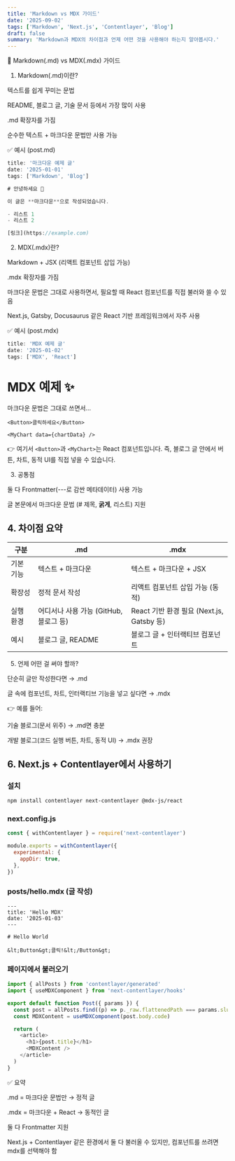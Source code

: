 ```yaml
---
title: 'Markdown vs MDX 가이드'
date: '2025-09-02'
tags: ['Markdown', 'Next.js', 'Contentlayer', 'Blog']
draft: false
summary: 'Markdown과 MDX의 차이점과 언제 어떤 것을 사용해야 하는지 알아봅시다.'
---
```


📘 Markdown(.md) vs MDX(.mdx) 가이드
1. Markdown(.md)이란?

텍스트를 쉽게 꾸미는 문법

README, 블로그 글, 기술 문서 등에서 가장 많이 사용

.md 확장자를 가짐

순수한 텍스트 + 마크다운 문법만 사용 가능

✅ 예시 (post.md)

```javascript
title: '마크다운 예제 글'
date: '2025-01-01'
tags: ['Markdown', 'Blog']

# 안녕하세요 👋

이 글은 **마크다운**으로 작성되었습니다.

- 리스트 1
- 리스트 2

[링크](https://example.com)

```

2. MDX(.mdx)란?

Markdown + JSX (리액트 컴포넌트 삽입 가능)

.mdx 확장자를 가짐

마크다운 문법은 그대로 사용하면서, 필요할 때 React 컴포넌트를 직접 불러와 쓸 수 있음

Next.js, Gatsby, Docusaurus 같은 React 기반 프레임워크에서 자주 사용

✅ 예시 (post.mdx)

```javascript
title: 'MDX 예제 글'
date: '2025-01-02'
tags: ['MDX', 'React']
```

# MDX 예제 ✨

마크다운 문법은 그대로 쓰면서...

`<Button>클릭하세요</Button>`

`<MyChart data={chartData} />`


👉 여기서 `<Button>`과 `<MyChart>`는 React 컴포넌트입니다.
즉, 블로그 글 안에서 버튼, 차트, 동적 UI를 직접 넣을 수 있습니다.

3. 공통점

둘 다 Frontmatter(---로 감싼 메타데이터) 사용 가능

글 본문에서 마크다운 문법 (# 제목, **굵게**, 리스트) 지원

## 4. 차이점 요약

| 구분 | .md | .mdx |
|------|-----|------|
| 기본 기능 | 텍스트 + 마크다운 | 텍스트 + 마크다운 + JSX |
| 확장성 | 정적 문서 작성 | 리액트 컴포넌트 삽입 가능 (동적) |
| 실행 환경 | 어디서나 사용 가능 (GitHub, 블로그 등) | React 기반 환경 필요 (Next.js, Gatsby 등) |
| 예시 | 블로그 글, README | 블로그 글 + 인터랙티브 컴포넌트 |
5. 언제 어떤 걸 써야 할까?

단순히 글만 작성한다면 → .md

글 속에 컴포넌트, 차트, 인터랙티브 기능을 넣고 싶다면 → .mdx

👉 예를 들어:

기술 블로그(문서 위주) → .md면 충분

개발 블로그(코드 실행 버튼, 차트, 동적 UI) → .mdx 권장

## 6. Next.js + Contentlayer에서 사용하기

### 설치

```bash
npm install contentlayer next-contentlayer @mdx-js/react
```

### next.config.js

```javascript
const { withContentlayer } = require('next-contentlayer')

module.exports = withContentlayer({
  experimental: {
    appDir: true,
  },
})
```

### posts/hello.mdx (글 작성)

```mdx
---
title: 'Hello MDX'
date: '2025-01-03'
---

# Hello World

&lt;Button&gt;클릭!&lt;/Button&gt;
```

### 페이지에서 불러오기

```javascript
import { allPosts } from 'contentlayer/generated'
import { useMDXComponent } from 'next-contentlayer/hooks'

export default function Post({ params }) {
  const post = allPosts.find((p) => p._raw.flattenedPath === params.slug)
  const MDXContent = useMDXComponent(post.body.code)

  return (
    <article>
      <h1>{post.title}</h1>
      <MDXContent />
    </article>
  )
}
```

✅ 요약

.md = 마크다운 문법만 → 정적 글

.mdx = 마크다운 + React → 동적인 글

둘 다 Frontmatter 지원

Next.js + Contentlayer 같은 환경에서 둘 다 불러올 수 있지만, 컴포넌트를 쓰려면 mdx를 선택해야 함
